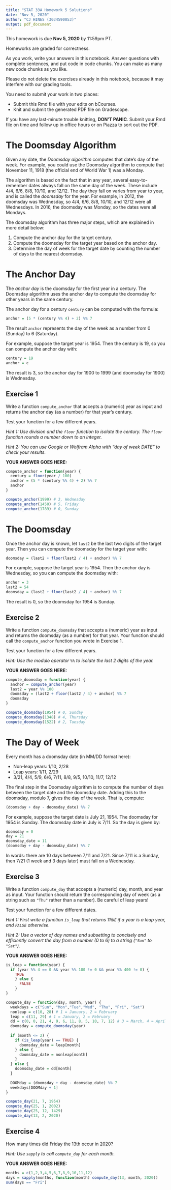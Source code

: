 ```yaml
---
title: "STAT 33A Homework 5 Solutions"
date: "Nov 5, 2020"
author: "CJ HINES (3034590053)"
output: pdf_document
---
```


This homework is due __Nov 5, 2020__ by 11:59pm PT.

Homeworks are graded for correctness. 

As you work, write your answers in this notebook. Answer questions with
complete sentences, and put code in code chunks. You can make as many new code
chunks as you like.

Please do not delete the exercises already in this notebook, because it may
interfere with our grading tools.

You need to submit your work in two places:

* Submit this Rmd file with your edits on bCourses.
* Knit and submit the generated PDF file on Gradescope.

If you have any last-minute trouble knitting, **DON'T PANIC**. Submit your Rmd
file on time and follow up in office hours or on Piazza to sort out the PDF.


The Doomsday Algorithm
======================

Given any date, the _Doomsday algorithm_ computes that date's day of the week.
For example, you could use the Doomsday algorithm to compute that November 11,
1918 (the official end of World War 1) was a Monday.

The algorithm is based on the fact that in any year, several easy-to-remember
dates always fall on the same day of the week. These include 4/4, 6/6, 8/8,
10/10, and 12/12. The day they fall on varies from year to year, and is called
the _doomsday_ for the year. For example, in 2012, the doomsday was Wednesday,
so 4/4, 6/6, 8/8, 10/10, and 12/12 were all Wednesdays. In 2016, the doomsday
was Monday, so the dates were all Mondays.

The doomsday algorithm has three major steps, which are explained in more
detail below:

1. Compute the anchor day for the target century.
2. Compute the doomsday for the target year based on the anchor day.
3. Determine the day of week for the target date by counting the number of days
   to the nearest doomsday.


The Anchor Day
==============

The _anchor day_ is the doomsday for the first year in a century. The Doomsday
algorithm uses the anchor day to compute the doomsday for other years in the
same century.

The anchor day for a century `century` can be computed with the formula:
```r
anchor = (5 * (century %% 4) + 2) %% 7
```
The result `anchor` represents the day of the week as a number from 0 (Sunday)
to 6 (Saturday).

For example, suppose the target year is 1954. Then the century is 19, so you
can compute the anchor day with:
```r
century = 19
anchor = c
```
The result is 3, so the anchor day for 1900 to 1999 (and doomsday for 1900) is
Wednesday.


Exercise 1
----------

Write a function `compute_anchor` that accepts a (numeric) year as input and
returns the anchor day (as a number) for that year's century.

Test your function for a few different years.

_Hint 1: Use division and the `floor` function to isolate the century. The
`floor` function rounds a number down to an integer._

_Hint 2: You can use Google or Wolfram Alpha with "day of week DATE" to check
your results._

**YOUR ANSWER GOES HERE:**
```r
compute_anchor = function(year) {
  century = floor(year / 100)
  anchor = (5 * (century %% 4) + 2) %% 7
  anchor
}

compute_anchor(1999) # 3, Wednesday
compute_anchor(1450) # 5, Friday
compute_anchor(1789) # 0, Sunday
```


The Doomsday
============

Once the anchor day is known, let `last2` be the last two digits of the target
year. Then you can compute the doomsday for the target year with:
```r
doomsday = (last2 + floor(last2 / 4) + anchor) %% 7
```

For example, suppose the target year is 1954. Then the anchor day is Wednesday,
so you can compute the doomsday with:
```r
anchor = 3
last2 = 54
doomsday = (last2 + floor(last2 / 4) + anchor) %% 7
```
The result is 0, so the doomsday for 1954 is Sunday.


Exercise 2
----------

Write a function `compute_doomsday` that accepts a (numeric) year as input and
returns the doomsday (as a number) for that year. Your function should call the
`compute_anchor` function you wrote in Exercise 1.

Test your function for a few different years.

_Hint: Use the modulo operator `%%` to isolate the last 2 digits of the year._

**YOUR ANSWER GOES HERE:**
```r
compute_doomsday = function(year) {
  anchor = compute_anchor(year)
  last2 = year %% 100
  doomsday = (last2 + floor(last2 / 4) + anchor) %% 7
  doomsday
}

compute_doomsday(1954) # 0, Sunday
compute_doomsday(1348) # 4, Thursday
compute_doomsday(1522) # 2, Tuesday
```


The Day of Week
===============

Every month has a doomsday date (in MM/DD format here):

* Non-leap years: 1/10, 2/28
* Leap years: 1/11, 2/29
* 3/21, 4/4, 5/9, 6/6, 7/11, 8/8, 9/5, 10/10, 11/7, 12/12

The final step in the Doomsday algorithm is to compute the number of days
between the target date and the doomsday date. Adding this to the doomsday,
modulo 7, gives the day of the week. That is, compute:
```r
(doomsday + day - doomsday_date) %% 7
```

For example, suppose the target date is July 21, 1954. The doomsday for 1954 is
Sunday. The doomsday date in July is 7/11. So the day is given by:
```r
doomsday = 0
day = 21
doomsday_date = 11
(doomsday + day - doomsday_date) %% 7
```
In words: there are 10 days between 7/11 and 7/21. Since 7/11 is a Sunday, then
7/21 (1 week and 3 days later) must fall on a Wednesday.


Exercise 3
----------

Write a function `compute_day` that accepts a (numeric) day, month, and year as
input. Your function should return the corresponding day of week (as a string
such as `"Thu"` rather than a number). Be careful of leap years!

Test your function for a few different dates.

_Hint 1: First write a function `is_leap` that returns `TRUE` if a year is a
leap year, and `FALSE` otherwise._

_Hint 2: Use a vector of day names and subsetting to concisely and efficiently
convert the day from a number (0 to 6) to a string (`"Sun"` to `"Sat"`)._

**YOUR ANSWER GOES HERE:**
```r
is_leap = function(year) {
  if (year %% 4 == 0 && year %% 100 != 0 && year %% 400 != 0) {
    TRUE
    } else {
      FALSE
    }
}

compute_day = function(day, month, year) {
  weekdays = c("Sun", "Mon","Tue","Wed", "Thu", "Fri", "Sat")
  nonleap = c(10, 28) # 1 = January, 2 = February
  leap = c(11, 29) # 1 = January, 2 = February
  dd = c(0, 0, 21, 4, 9, 6, 11, 8, 5, 10, 7, 12) # 3 = March, 4 = April, 5 = May, 6 = June, 7 = July, 8 = August, 9 = September, 10 = October, 11 = November, 12 = December
  doomsday = compute_doomsday(year)
  
  if (month <= 2) {
    if (is_leap(year) == TRUE) {
      doomsday_date = leap[month]
    } else {
      doomsday_date = nonleap[month]
    }
  } else {
    doomsday_date = dd[month]
  }
  
  DOOMday = (doomsday + day - doomsday_date) %% 7
  weekdays[DOOMday + 1]
}

compute_day(21, 7, 1954)
compute_day(25, 1, 2002)
compute_day(25, 12, 1429)
compute_day(13, 2, 2020)
```


Exercise 4
----------

How many times did Friday the 13th occur in 2020?

_Hint: Use `sapply` to call `compute_day` for each month._

**YOUR ANSWER GOES HERE:**
```r
months = c(1,2,3,4,5,6,7,8,9,10,11,12)
days = sapply(months, function(month) compute_day(13, month, 2020))
sum(days == "Fri")
```
